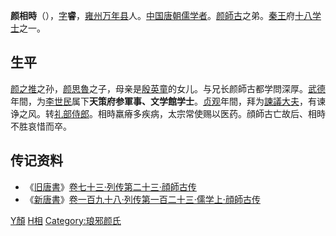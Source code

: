 '''颜相時'''（{{bd||約618年|645年|catIdx=Y顏}}），[[表字|字]]'''睿'''，[[雍州|雍州]][[万年县|万年县]]人。[[中国|中国]][[唐朝|唐朝]][[儒家人物|儒学者]]。[[颜師古|颜師古]]之弟。[[唐太宗|秦王]]府[[十八学士|十八学士]]之一。
==生平==
[[颜之推|颜之推]]之孙，[[颜思魯|颜思魯]]之子，母亲是[[殷英童|殷英童]]的女儿。与兄长颜師古都学問深厚。[[武德|武德]]年間，为[[李世民|李世民]]属下'''天策府参軍事、文学館学士'''。[[贞观_(唐)|贞观]]年間，拜为[[諫議大夫|諫議大夫]]，有谏诤之风。转[[礼部|礼部]][[侍郎|侍郎]]。相時羸瘠多疾病，太宗常使赐以医药。顔師古亡故后、相時不胜哀惜而卒。

== 传记资料 ==
*《[[旧唐書|旧唐書]]》[[s:旧唐书/卷73|卷七十三·列传第二十三·顔師古传]] 
*《[[新唐書|新唐書]]》[[s:新唐书/卷198|卷一百九十八·列传第一百二十三·儒学上·顔師古传]] 

{{十八學士}}

[[Category:唐朝政治人物|Y顏]]
[[Category:颜姓|H相]]
[[Category:琅邪颜氏|Category:琅邪颜氏]]